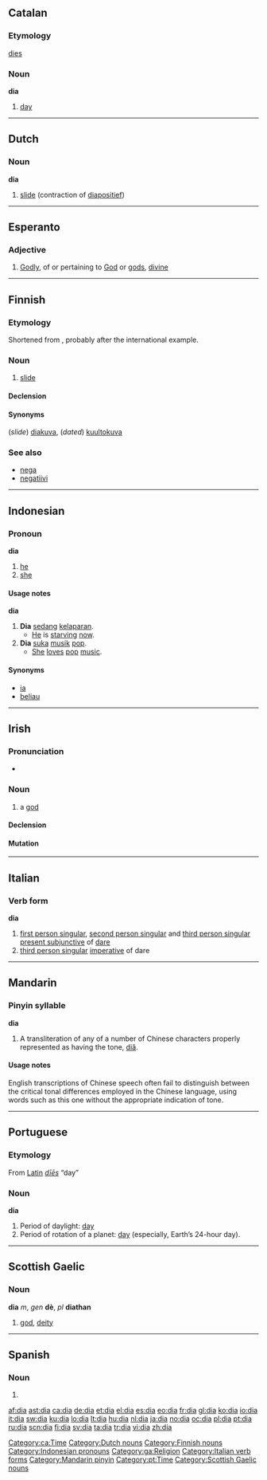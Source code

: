 {{also|Appendix:Variations of "dia"}}
==Catalan==

===Etymology===
{{etyl|la}} [[dies]]

===Noun===
'''dia''' {{m}}

# [[day]]

[[Category:ca:Time]]

----

==Dutch==

===Noun===
'''dia''' {{m}}

# {{photography|lang=nl}} [[slide]] (contraction of [[diapositief]])

[[Category:Dutch nouns]]

----

==Esperanto==

===Adjective===
{{infl|eo|adjective}}

# [[godly|Godly]], of or pertaining to [[God]] or [[gods]], [[divine]]

----

==Finnish==

===Etymology===
Shortened from {{term|diapositiivi}}, probably after the international example.

===Noun===
{{fi-noun|di|type=kala}}

# {{photography|lang=fi}} [[slide]]

====Declension====
{{fi-decl-kala|di}}

====Synonyms====
(''slide'') [[diakuva]], (''dated'') [[kuultokuva]]

===See also===
* [[nega]]
* [[negatiivi]]

[[Category:Finnish nouns]]

----

==Indonesian==

===Pronoun===
'''dia'''

# [[he]]
# [[she]]

====Usage notes====
'''dia'''

# '''Dia''' [[sedang]] [[lapar|kelaparan]].
#* [[he|He]] is [[starve|starving]] [[now]].
# '''Dia''' [[suka]] [[musik]] [[pop]].
#* [[she|She]] [[love]]s [[pop]] [[music]].

====Synonyms====
* [[ia]]
* [[beliau]]

[[Category:Indonesian pronouns]]

----

==Irish==

===Pronunciation===
* {{IPA|lang=ga|[dʲiə]}}

===Noun===
{{infl|ga|noun|g=m}}

# a [[god]]

====Declension====
{{ga-noun-m-irreg|d|ia|é|éithe|éithe}}

====Mutation====
{{ga mut cons|d|ia}}

[[Category:ga:Religion]]

----

==Italian==

===Verb form===
'''dia'''

# [[first person singular]], [[second person singular]] and [[third person singular]] [[present subjunctive]] of [[dare#Italian|dare]]
# [[third person singular]] [[imperative]] of dare

[[Category:Italian verb forms]]

----

==Mandarin==

===Pinyin syllable===
'''dia'''

# A transliteration of any of a number of Chinese characters properly represented as having the tone, [[diǎ]].

====Usage notes====
English transcriptions of Chinese speech often fail to distinguish between the critical tonal differences employed in the Chinese language, using words such as this one without the appropriate indication of tone.

[[Category:Mandarin pinyin]]

----

==Portuguese==

===Etymology===
From [[Latin]] ''[[dies#Latin|dīēs]]'' “day”

===Noun===
'''dia''' {{m}}

# Period of daylight: [[day]]
# Period of rotation of a planet: [[day]] (especially, Earth’s 24-hour day).

[[Category:pt:Time]]

----

==Scottish Gaelic==

===Noun===
'''dia''' ''m'', ''gen'' '''dè''', ''pl'' '''diathan'''

# [[god]], [[deity]]

[[Category:Scottish Gaelic nouns]]

----

==Spanish==

===Noun===
{{infl|es|misspelling}}

# {{misspelling of|lang=es|día}}

[[af:dia]]
[[ast:dia]]
[[ca:dia]]
[[de:dia]]
[[et:dia]]
[[el:dia]]
[[es:dia]]
[[eo:dia]]
[[fr:dia]]
[[gl:dia]]
[[ko:dia]]
[[io:dia]]
[[it:dia]]
[[sw:dia]]
[[ku:dia]]
[[lo:dia]]
[[lt:dia]]
[[hu:dia]]
[[nl:dia]]
[[ja:dia]]
[[no:dia]]
[[oc:dia]]
[[pl:dia]]
[[pt:dia]]
[[ru:dia]]
[[scn:dia]]
[[fi:dia]]
[[sv:dia]]
[[ta:dia]]
[[tr:dia]]
[[vi:dia]]
[[zh:dia]]